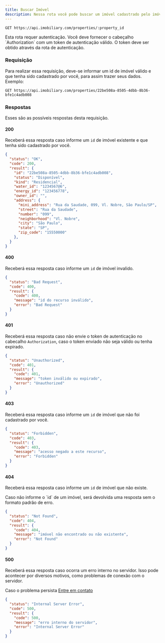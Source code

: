 ```yaml
---
title: Buscar Imóvel
description: Nessa rota você pode buscar um imóvel cadastrado pelo imóvel autenticado, através do id.
---
```


```http
GET https://api.imobiliary.com/properties/:property_id
```

<Note title="Nota" type="warning">
  Esta rota requer autenticação. Você deve fornecer o cabeçalho `Authorization` com um token de autenticação válido.
  O token deve ser obtido através da rota de autenticação.
</Note>

### Requisição
Para realizar essa requisição, deve-se informar um id de imóvel válido
e que tenha sido cadastrado por você, para assim trazer seus dados. Exemplo:

```http
GET https://api.imobiliary.com/properties/22be508a-8505-4dbb-8b36-bfe1c4adb008
```

### Respostas
Esses são as possíveis respostas desta requisição.

#### 200
Receberá essa resposta caso informe um `id` de imóvel
existente e que tenha sido cadastrado por você.

```json
{
  "status": "OK",
  "code": 200,
  "result": {
    "id": "22be508a-8505-4dbb-8b36-bfe1c4adb008",
    "status": "Disponível",
    "kind": "Residencial",
    "water_id": "1234567@6",
    "energy_id": "123456778",
    "owner_id": "",
    "address": {
      "mini_address": "Rua da Saudade, 099, Vl. Nobre, São Paulo/SP",
      "street": "Rua da Saudade",
      "number": "099",
      "neighborhood": "Vl. Nobre",
      "city": "São Paulo",
      "state": "SP",
      "zip_code": "15550000"
    },
  }
}
```

#### 400
Receberá essa resposta caso informe um `id` de imóvel invalido.

```json
{
  "status": "Bad Request",
  "code": 400,
  "result": {
    "code": 400,
    "message": "id do recurso inválido",
    "error": "Bad Request"
  }
}
```

#### 401
Receberá essa resposta caso não envie o token de autenticação no cabecalho `Authorization`,
caso o token enviado não seja válido ou tenha expirado.

```json
{
  "status": "Unauthorized",
  "code": 401,
  "result": {
    "code": 401,
    "message": "token inválido ou expirado",
    "error": "Unauthorized"
  }
}
```

#### 403
Receberá essa resposta caso informe um `id` de imóvel
que não foi cadastrado por você.

```json
{
  "status": "Forbidden",
  "code": 403,
  "result": {
    "code": 403,
    "message": "acesso negado a este recurso",
    "error": "Forbidden"
  }
}
```

#### 404
Receberá essa resposta caso informe um `id` de imóvel
que não existe.

<Note title="Nota" type="warning">
  Caso não informe o `id` de um imóvel, será devolvida uma
  resposta sem o formato padrão de erro.
</Note>

```json
{
  "status": "Not Found",
  "code": 404,
  "result": {
    "code": 404,
    "message": "imóvel não encontrado ou não existente",
    "error": "Not Found"
  }
}
```

#### 500
Receberá essa resposta caso ocorra um erro interno no servidor.
Isso pode acontecer por diversos motivos, como problemas de conexão com o servidor.

Caso o problema persista [Entre em contato](https://docs.imobiliary.com/contato)
```json
{
  "status": "Internal Server Error",
  "code": 500,
  "result": {
    "code": 500,
    "message": "erro interno do servidor",
    "error": "Internal Server Error"
  }
}
